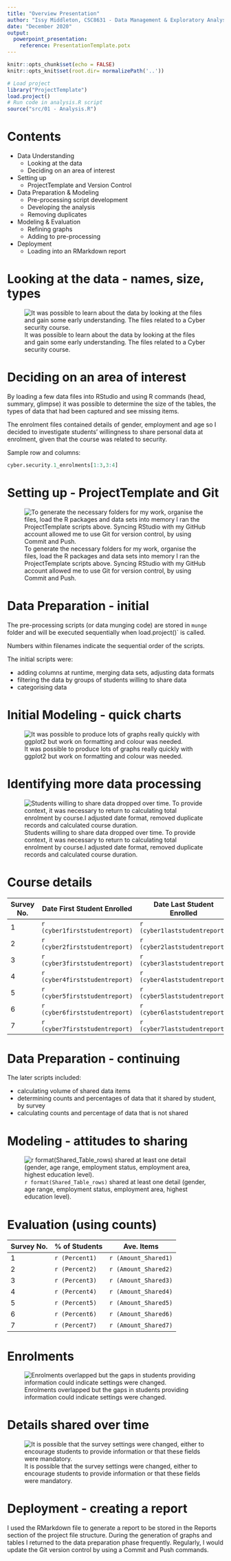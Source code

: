```yaml
---
title: "Overview Presentation"
author: "Issy Middleton, CSC8631 - Data Management & Exploratory Analysis"
date: "December 2020"
output: 
  powerpoint_presentation:
    reference: PresentationTemplate.potx
---
```


```r
knitr::opts_chunk$set(echo = FALSE)
knitr::opts_knit$set(root.dir= normalizePath('..'))

```

```r
# Load project
library("ProjectTemplate")
load.project()
# Run code in analysis.R script
source("src/01 - Analysis.R")
```

# Contents

* Data Understanding 
  - Looking at the data 
  - Deciding on an area of interest
* Setting up 
  - ProjectTemplate and Version Control
* Data Preparation & Modeling
  - Pre-processing script development
  - Developing the analysis
  - Removing duplicates
* Modeling & Evaluation
  - Refining graphs
  - Adding to pre-processing
* Deployment
  - Loading into an RMarkdown report

# Looking at the data - names, size, types

![It was possible to learn about the data by looking at the files and gain some early understanding. The files related to a Cyber security course.](Images/Files.JPG)

# Deciding on an area of interest

By loading a few data files into RStudio and using R commands (head, summary, glimpse) it was possible to determine the size of the tables, the types of data that had been captured and see missing items. 

The enrolment files contained details of gender, employment and age so I decided to investigate students’ willingness to share personal data at enrolment, given that the course was related to security. 

Sample row and columns:

```r
cyber.security.1_enrolments[1:3,3:4]
```

# Setting up - ProjectTemplate and Git
![To generate the necessary folders for my work, organise the files, load the R packages and data sets into memory I ran the ProjectTemplate scripts above. Syncing RStudio with my GitHub account allowed me to use Git for version control, by using Commit and Push.](Images/ProjectTemplateScript.jpg)

# Data Preparation - initial

The pre-processing scripts (or data munging code) are stored in `munge` folder and will be executed sequentially when load.project()` is called. 

Numbers within filenames indicate the sequential order of the scripts. 

The initial scripts were:

- adding columns at runtime, merging data sets, adjusting data formats
- filtering the data by groups of students willing to share data
- categorising data
 
# Initial Modeling - quick charts

![It was possible to produce lots of graphs really quickly with ggplot2 but work on formatting and colour was needed.](Images/Shared_Gender_by_Emp_by_Survey.png)

# Identifying more data processing

![Students willing to share data dropped over time. To provide context, it was necessary to return to calculating total enrolment by course.I adjusted date format, removed duplicate records and calculated course duration.](Images/Survey_Responses_on_Highest_Education_by_Year.png)

# Course details

Survey No.|    Date First Student Enrolled   | Date Last Student Enrolled       |Duration (days) | No. of Students
--------|-----------------------------|------------------------------|--------------| ----------
1   |  `r (cyber1firststudentreport)` | `r (cyber1laststudentreport)`|`r format(cyber1durationdaysunique)` | `r (count1unique)`
2   |  `r (cyber2firststudentreport)` | `r (cyber2laststudentreport)`|`r format(cyber2durationdaysunique)` | `r (count2unique)`
3   |  `r (cyber3firststudentreport)` | `r (cyber3laststudentreport)`|`r format(cyber3durationdaysunique)` | `r (count3unique)`
4   |  `r (cyber4firststudentreport)` | `r (cyber4laststudentreport)`|`r format(cyber4durationdaysunique)` | `r (count4unique)`
5   |  `r (cyber5firststudentreport)` | `r (cyber5laststudentreport)`|`r format(cyber5durationdaysunique)` | `r (count5unique)`
6   |  `r (cyber6firststudentreport)` | `r (cyber6laststudentreport)`|`r format(cyber6durationdaysunique)` | `r (count6unique)`
7   |  `r (cyber7firststudentreport)` | `r (cyber7laststudentreport)`|`r format(cyber7durationdaysunique)` | `r (count7unique)`

# Data Preparation - continuing

The later scripts included:

- calculating volume of shared data items 
- determining counts and percentages of data that it shared by student, by survey
- calculating counts and percentage of data that is not shared 

# Modeling - attitudes to sharing

![`r format(Shared_Table_rows)` shared at least one detail (gender, age range, employment status, employment area, highest education level).](Images/Shared_Info.png)

# Evaluation (using counts)

Survey No. | % of Students | Ave. Items
-----------|------------------------| ------------------------
1   |   `r (Percent1)`    | `r (Amount_Shared1)`  
2   |   `r (Percent2)`    | `r (Amount_Shared2)`    
3   |   `r (Percent3)`    | `r (Amount_Shared3)`
4   |   `r (Percent4)`    | `r (Amount_Shared4)`
5   |   `r (Percent5)`    | `r (Amount_Shared5)`
6   |   `r (Percent6)`    | `r (Amount_Shared6)`
7   |   `r (Percent7)`    | `r (Amount_Shared7)`

# Enrolments
![Enrolments overlapped but the gaps in students providing information could indicate settings were changed.](Images/Enrolments_Over_Time.png)

# Details shared over time
![It is possible that the survey settings were changed, either to encourage students to provide information or that these fields were mandatory.](Images/Details_Shared_Over_Time.png)

# Deployment - creating a report

I used the RMarkdown file to generate a report to be stored in the Reports section of the project file structure. During the generation of graphs and tables I returned to the data preparation phase frequently. Regularly, I would update the Git version control by using a Commit and Push commands. 